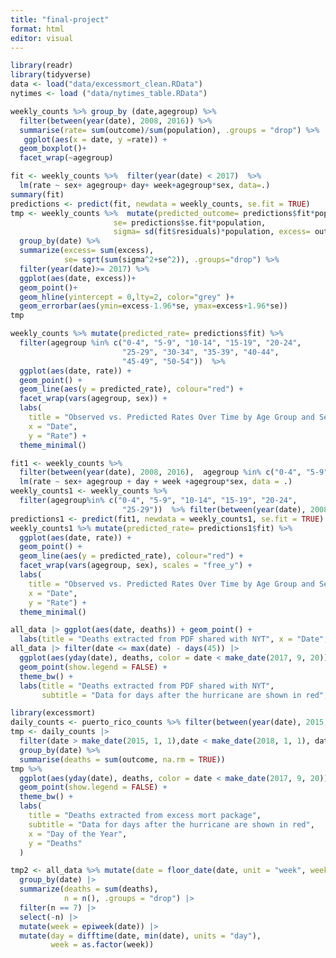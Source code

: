 ```yaml
---
title: "final-project"
format: html
editor: visual
---
```


```r
library(readr)
library(tidyverse)
data <- load("data/excessmort_clean.RData")
nytimes <- load ("data/nytimes_table.RData")
```


```r
weekly_counts %>% group_by (date,agegroup) %>%
  filter(between(year(date), 2008, 2016)) %>%
  summarise(rate= sum(outcome)/sum(population), .groups = "drop") %>%
   ggplot(aes(x = date, y =rate)) +
  geom_boxplot()+
  facet_wrap(~agegroup)
```


```r
fit <- weekly_counts %>%  filter(year(date) < 2017)  %>% 
  lm(rate ~ sex+ agegroup+ day+ week+agegroup*sex, data=.)
summary(fit)
predictions <- predict(fit, newdata = weekly_counts, se.fit = TRUE)
tmp <- weekly_counts %>%  mutate(predicted_outcome= predictions$fit*population, 
                       se= predictions$se.fit*population, 
                       sigma= sd(fit$residuals)*population, excess= outcome-predicted_outcome ) %>% 
  group_by(date) %>% 
  summarize(excess= sum(excess),
            se= sqrt(sum(sigma^2+se^2)), .groups="drop") %>% 
  filter(year(date)>= 2017) %>% 
  ggplot(aes(date, excess))+
  geom_point()+
  geom_hline(yintercept = 0,lty=2, color="grey" )+
  geom_errorbar(aes(ymin=excess-1.96*se, ymax=excess+1.96*se))
tmp
```

```r
weekly_counts %>% mutate(predicted_rate= predictions$fit) %>% 
  filter(agegroup %in% c("0-4", "5-9", "10-14", "15-19", "20-24", 
                         "25-29", "30-34", "35-39", "40-44", 
                         "45-49", "50-54"))  %>% 
  ggplot(aes(date, rate)) +
  geom_point() + 
  geom_line(aes(y = predicted_rate), colour="red") + 
  facet_wrap(vars(agegroup, sex)) + 
  labs(
    title = "Observed vs. Predicted Rates Over Time by Age Group and Sex",
    x = "Date",
    y = "Rate") +
  theme_minimal()
```


```r

fit1 <- weekly_counts %>%
  filter(between(year(date), 2008, 2016),  agegroup %in% c("0-4", "5-9", "10-14", "15-19", "20-24", "25-29")) %>%
  lm(rate ~ sex+ agegroup + day + week +agegroup*sex, data = .)
weekly_counts1 <- weekly_counts %>%
  filter(agegroup%in% c("0-4", "5-9", "10-14", "15-19", "20-24", 
                         "25-29"))  %>% filter(between(year(date), 2008, 2016))
predictions1 <- predict(fit1, newdata = weekly_counts1, se.fit = TRUE)
weekly_counts1 %>% mutate(predicted_rate= predictions1$fit) %>% 
  ggplot(aes(date, rate)) +
  geom_point() + 
  geom_line(aes(y = predicted_rate), colour="red") + 
  facet_wrap(vars(agegroup, sex), scales = "free_y") + 
  labs(
    title = "Observed vs. Predicted Rates Over Time by Age Group and Sex",
    x = "Date",
    y = "Rate") +
  theme_minimal()

```
```r
all_data |> ggplot(aes(date, deaths)) + geom_point() + 
  labs(title = "Deaths extracted from PDF shared with NYT", x = "Date", y = "Deaths")
all_data |> filter(date <= max(date) - days(45)) |>
  ggplot(aes(yday(date), deaths, color = date < make_date(2017, 9, 20))) + 
  geom_point(show.legend = FALSE) +
  theme_bw() +
  labs(title = "Deaths extracted from PDF shared with NYT", 
       subtitle = "Data for days after the hurricane are shown in red", x = "Date", y = "Deaths")
```
```r
library(excessmort)
daily_counts <- puerto_rico_counts %>% filter(between(year(date), 2015, 2018))
tmp <- daily_counts |> 
  filter(date > make_date(2015, 1, 1),date < make_date(2018, 1, 1), date <= max(date) - days(45) ) |> 
  group_by(date) %>%
  summarise(deaths = sum(outcome, na.rm = TRUE)) 
tmp %>%
  ggplot(aes(yday(date), deaths, color = date < make_date(2017, 9, 20))) +  
  geom_point(show.legend = FALSE) +
  theme_bw() +
  labs(
    title = "Deaths extracted from excess mort package", 
    subtitle = "Data for days after the hurricane are shown in red", 
    x = "Day of the Year", 
    y = "Deaths"
  )
```

```r
tmp2 <- all_data %>% mutate(date = floor_date(date, unit = "week", week_start = 3)) |>
  group_by(date) |>
  summarize(deaths = sum(deaths), 
            n = n(), .groups = "drop") |>
  filter(n == 7) |>
  select(-n) |>
  mutate(week = epiweek(date)) |>
  mutate(day = difftime(date, min(date), units = "day"),
         week = as.factor(week))

```

